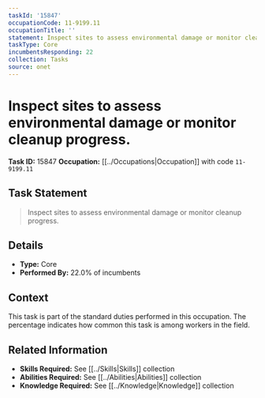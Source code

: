 ```yaml
---
taskId: '15847'
occupationCode: 11-9199.11
occupationTitle: ''
statement: Inspect sites to assess environmental damage or monitor cleanup progress.
taskType: Core
incumbentsResponding: 22
collection: Tasks
source: onet
---
```

# Inspect sites to assess environmental damage or monitor cleanup progress.

**Task ID:** 15847
**Occupation:** [[../Occupations|Occupation]] with code `11-9199.11`

## Task Statement

> Inspect sites to assess environmental damage or monitor cleanup progress.

## Details

- **Type:** Core
- **Performed By:** 22.0% of incumbents

## Context

This task is part of the standard duties performed in this occupation. The percentage indicates how common this task is among workers in the field.

## Related Information

- **Skills Required:** See [[../Skills|Skills]] collection
- **Abilities Required:** See [[../Abilities|Abilities]] collection
- **Knowledge Required:** See [[../Knowledge|Knowledge]] collection
